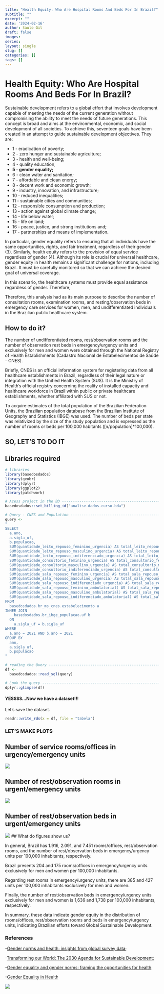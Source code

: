 ```yaml
---
title: "Health Equity: Who Are Hospital Rooms And Beds For In Brazil?"
subtitle: ""
excerpt: ""
date: '2024-02-16'
author: Saulo Gil
draft: false
images:
series:
layout: single
slug: []
categories: []
tags: []
---
```

# Health Equity: Who Are Hospital Rooms And Beds For In Brazil?

<!-- badges: start -->
<!-- badges: end -->

Sustainable development refers to a global effort that involves development capable of meeting the needs of the current generation without compromising the ability to meet the needs of future generations. This concept is broad and aims at the environmental, economic, and social development of all societies. To achieve this, seventeen goals have been created in an attempt to guide sustainable development objectives. They are:

 - 1 - eradication of poverty;
 - 2 -  zero hunger and sustainable agriculture;
 - 3 - health and well-being;
 - 4 - quality education;
 - **5 - gender equality;**
 - 6 - clean water and sanitation;
 - 7 - affordable and clean energy;
 - 8 - decent work and economic growth;
 - 9 - industry, innovation, and infrastructure;
 - 10 - reduced inequalities;
 - 11 - sustainable cities and communities;
 - 12 - responsible consumption and production;
 - 13 - action against global climate change;
 - 14 - life below water;
 - 15 - life on land;
 - 16 - peace, justice, and strong institutions and;
 - 17 - partnerships and means of implementation.

In particular, gender equality refers to ensuring that all individuals have the same opportunities, rights, and fair treatment, regardless of their gender (3). Similarly, health equity refers to the provision of equal service regardless of gender (4). Although its role is crucial for universal healthcare, gender equity in health remains a significant challenge for nations, including Brazil. It must be carefully monitored so that we can achieve the desired goal of universal coverage.

In this scenario, the healthcare systems must provide equal assistance regardless of gender. Therefore,  

Therefore, this analysis had as its main purpose to describe the number of consultation rooms, examination rooms, and resting/observation beds in emergency care services for women, men, and undifferentiated individuals in the Brazilian public healthcare system.

## How to do it?

The number of undifferentiated rooms, rest/observation rooms and the number of observation rest beds in emergency/urgency units and exclusively for men and women were obtained through the National Registry of Health Establishments (Cadastro Nacional de Estabelecimentos de Saúde - CNES).

Briefly, CNES is an official information system for registering data from all healthcare establishments in Brazil, regardless of their legal nature or integration with the Unified Health System (SUS). It is the Ministry of Health's official registry concerning the reality of installed capacity and healthcare workforce in Brazil within public or private healthcare establishments, whether affiliated with SUS or not.

To acquire estimates of the total population of the Brazilian Federation Units, the Brazilian population database from the Brazilian Institute of Geography and Statistics (IBGE) was used. The number of beds per state was relativized by the size of the study population and is expressed as the number of rooms or beds per 100,000 habitants ([n/population]*100,000).


## SO, LET'S TO DO IT

## Libraries required
```r
# libraries
library(basedosdados)
library(geobr)
library(dplyr)
library(ggplot2)
library(patchwork)
```


```r
# Acess project in the BD ---------------------------------------------------------------------
basedosdados::set_billing_id("analise-dados-curso-bda")

# Query - CNES and Population -------------------------------------------------------------------
query <-
"
SELECT
  a.ano,
  a.sigla_uf,
  b.populacao,
  SUM(quantidade_leito_repouso_feminino_urgencia) AS total_leito_repouso_fem_urgencia,
  SUM(quantidade_leito_repouso_masculino_urgencia) AS total_leito_repouso_masc_urgencia,
  SUM(quantidade_leito_repouso_indiferenciado_urgencia) AS total_leito_repouso_ind_urgencia,
  SUM(quantidade_consultorio_feminino_urgencia) AS total_consultorio_fem_urgencia,
  SUM(quantidade_consultorio_masculino_urgencia) AS total_consultorio_masc_urgencia,
  SUM(quantidade_consultorio_indiferenciado_urgencia) AS total_consultorio_ind_urgencia,
  SUM(quantidade_sala_repouso_feminino_urgencia) AS total_sala_repouso_fem_urgencia,
  SUM(quantidade_sala_repouso_masculino_urgencia) AS total_sala_repouso_masc_urgencia,
  SUM(quantidade_sala_repouso_indiferenciado_urgencia) AS total_sala_repouso_ind_urgencia,
  SUM(quantidade_sala_repouso_feminino_ambulatorial) AS total_sala_repouso_fem_ambulatorio,
  SUM(quantidade_sala_repouso_masculino_ambulatorial) AS total_sala_repouso_masc_ambulatorio,
  SUM(quantidade_sala_repouso_indiferenciado_ambulatorial) AS total_sala_repouso_ind_ambulatorio
FROM
  basedosdados.br_ms_cnes.estabelecimento a
INNER JOIN
    basedosdados.br_ibge_populacao.uf b
  ON
    a.sigla_uf = b.sigla_uf
WHERE
  a.ano = 2021 AND b.ano = 2021
GROUP BY
  ano,
  a.sigla_uf,
  b.populacao
"

# reading the Query -------------------------------------------------------------------------------
df <-
  basedosdados::read_sql(query)

# Look the query -------------------------------------------------------------------------
dplyr::glimpse(df)
```

#### YESSSS...Now we have a dataset!!!

Let's save the dataset.

```r
readr::write_rds(x = df, file = "tabela")
```


### LET'S MAKE PLOTS

## Number of service rooms/offices in urgency/emergency units

![](rooms-office.png)

## Number of rest/observation rooms in urgent/emergency units

![](rest-rooms.png)

## Number of rest/observation beds in urgent/emergency units

![](beds.png)
## What do figures show us?

In general, Brazil has 1.916, 2.091, and 7.451 rooms/offices, rest/observation rooms, and the number of rest/observation beds in emergency/urgency units per 100,000 inhabitants, respectively. 

Brazil presents 204 and 175 rooms/offices in emergency/urgency units exclusively for men and women per 100,000 inhabitants.

Regarding rest rooms in emergency/urgency units, there are 385 and 427 units per 100,000 inhabitants exclusively for men and women.


Finally, the number of rest/observation beds in emergency/urgency units exclusively for men and women is 1,636 and 1,738 per 100,000 inhabitants, respectively.

In summary, these data indicate gender equity in the distribution of rooms/offices, rest/observation rooms and beds in emergency/urgency units, indicating Brazilian efforts toward Global Sustainable Development.


### References 
-[Gender norms and health: insights from global survey data](https://pubmed.ncbi.nlm.nih.gov/31155273/);

-[Transforming our World: The 2030 Agenda for Sustainable Development](https://sdgs.un.org/publications/transforming-our-world-2030-agenda-sustainable-development-17981);

-[Gender equality and gender norms: framing the opportunities for health](https://pubmed.ncbi.nlm.nih.gov/31155276/)

-[Gender Equality in Health](https://www.paho.org/en/topics/gender-equality-health)


![](https://us.123rf.com/450wm/alesika/alesika2008/alesika200800157/153702004-see-you-soon-inscription-handwritten-lettering-illustration-black-vector-text-in-speech-bubble-simpl.jpg?ver=6)
